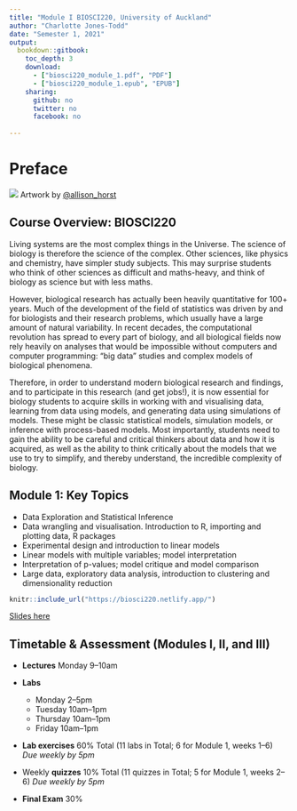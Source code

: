 ```yaml
--- 
title: "Module I BIOSCI220, University of Auckland"
author: "Charlotte Jones-Todd"
date: "Semester 1, 2021"
output: 
  bookdown::gitbook:
    toc_depth: 3
    download:
      - ["biosci220_module_1.pdf", "PDF"]
      - ["biosci220_module_1.epub", "EPUB"]
    sharing:
      github: no
      twitter: no
      facebook: no
  
---
```


# Preface {-}

![](https://raw.githubusercontent.com/allisonhorst/stats-illustrations/master/rstats-artwork/splash-training.jpg)
Artwork by [\@allison_horst](https://github.com/allisonhorst/)

## Course Overview: BIOSCI220

Living systems are the most complex things in the Universe. The science of biology is therefore the science of the complex. Other sciences, like physics and chemistry, have simpler study subjects. This may surprise students who think of other sciences as difficult and maths-heavy, and think of biology as science but with less maths.

However, biological research has actually been heavily quantitative for 100+ years. Much of the development of the field of statistics was driven by and for biologists and their research problems, which usually have a large amount of natural variability. In recent decades, the computational revolution has spread to every part of biology, and all biological fields now rely heavily on analyses that would be impossible without computers and computer programming: "big data" studies and complex models of biological phenomena.

Therefore, in order to understand modern biological research and findings, and to participate in this research (and get jobs!), it is now essential for biology students to acquire skills in working with and visualising data, learning from data using models, and generating data using simulations of models. These might be classic statistical models, simulation models, or inference with process-based models. Most importantly, students need to gain the ability to be careful and critical thinkers about data and how it is acquired, as well as the ability to think critically about the models that we use to try to simplify, and thereby understand, the incredible complexity of biology.

## Module 1: Key Topics

+ Data Exploration and Statistical Inference
+ Data wrangling and visualisation. Introduction to R, importing and plotting data, R packages
+ Experimental design and introduction to linear models
+ Linear models with multiple variables; model interpretation
+ Interpretation of p-values; model critique and model comparison
+ Large data, exploratory data analysis, introduction to clustering and dimensionality reduction

```r
knitr::include_url("https://biosci220.netlify.app/")
```		

[Slides here](https://biosci220.netlify.app/)


## Timetable & Assessment (Modules I, II, and III)

+ **Lectures**  Monday 9–10am
+ **Labs**

  + Monday 2–5pm
  + Tuesday 10am–1pm
  + Thursday 10am–1pm
  + Friday 10am–1pm

+ **Lab exercises** 60% Total (11 labs in Total; 6 for Module 1, weeks 1--6) *Due weekly by 5pm*
+ Weekly **quizzes** 10% Total (11 quizzes in Total; 5 for Module 1, weeks 2--6) *Due weekly by 5pm*
+ **Final Exam** 30%

